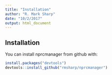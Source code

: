 ```yaml
---
title: "Installation"
author: "R. Mark Sharp"
date: "10/2/2017"
output: html_document
---
```

## Installation

You can install nprcmanager from github with:

```r
install.packages("devtools")
devtools::install_github("rmsharp/nprcmanager")
```
